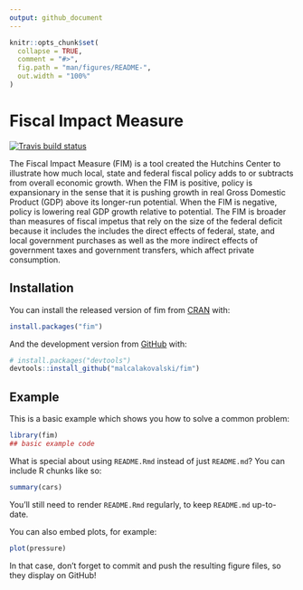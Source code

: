 ```yaml
---
output: github_document
---
```


<!-- README.md is generated from README.Rmd. Please edit that file -->

```r
knitr::opts_chunk$set(
  collapse = TRUE,
  comment = "#>",
  fig.path = "man/figures/README-",
  out.width = "100%"
)
```

# Fiscal Impact Measure

<!-- badges: start -->
[![Travis build status](https://travis-ci.com/malcalakovalski/fim-pkg.svg?branch=master)](https://travis-ci.com/malcalakovalski/fim-pkg)
<!-- badges: end -->

The Fiscal Impact Measure (FIM) is a tool created the Hutchins Center to illustrate how much local, state and federal fiscal policy adds to or subtracts from overall economic growth. When the FIM is positive, policy is expansionary in the sense that it is pushing growth in real Gross Domestic Product (GDP) above its longer-run potential. When the FIM is negative, policy is lowering real GDP growth relative to potential. The FIM is broader than measures of fiscal impetus that rely on the size of the federal deficit because it includes the includes the direct effects of federal, state, and local government purchases as well as the more indirect effects of government taxes and government transfers, which affect private consumption.

## Installation

You can install the released version of fim from [CRAN](https://CRAN.R-project.org) with:

``` r
install.packages("fim")
```

And the development version from [GitHub](https://github.com/) with:

``` r
# install.packages("devtools")
devtools::install_github("malcalakovalski/fim")
```
## Example

This is a basic example which shows you how to solve a common problem:

```r
library(fim)
## basic example code
```

What is special about using `README.Rmd` instead of just `README.md`? You can include R chunks like so:

```r
summary(cars)
```

You'll still need to render `README.Rmd` regularly, to keep `README.md` up-to-date.

You can also embed plots, for example:

```r
plot(pressure)
```

In that case, don't forget to commit and push the resulting figure files, so they display on GitHub!

